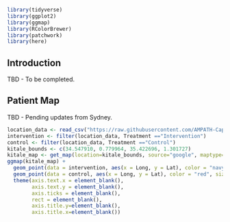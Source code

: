 
<html lang="en">
```r
library(tidyverse)
library(ggplot2)
library(ggmap)
library(RColorBrewer)
library(patchwork)
library(here)
```
<head>
</head>
<body>
  <h2>Introduction</h2>
  <p> TBD - To be completed.</p>

  <h2> Patient Map</h2>
  <p> TBD - Pending updates from Sydney.</p>
```r
location_data <- read_csv("https://raw.githubusercontent.com/AMPATH-Capstone/DataPrep/master/Original-Data/SublocationsbyTreatment.csv")
intervention <- filter(location_data, Treatment =="Intervention")
control <- filter(location_data, Treatment =="Control")
kitale_bounds <- c(34.547910, 0.779964, 35.422696, 1.301727)
kitale_map <- get_map(location=kitale_bounds, source="google", maptype="roadmap", crop=FALSE)
ggmap(kitale_map) +
  geom_point(data = intervention, aes(x = Long, y = Lat), color = "navy", size = 1) +
  geom_point(data = control, aes(x = Long, y = Lat), color = "red", size = 1) +
  theme(axis.text.x = element_blank(),
        axis.text.y = element_blank(),
        axis.ticks = element_blank(),
        rect = element_blank(),
        axis.title.y=element_blank(),
        axis.title.x=element_blank())
```

</body>
</html>
